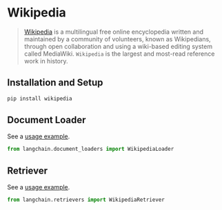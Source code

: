 # Wikipedia

>[Wikipedia](https://wikipedia.org/) is a multilingual free online encyclopedia written and maintained by a community of volunteers, known as Wikipedians, through open collaboration and using a wiki-based editing system called MediaWiki. `Wikipedia` is the largest and most-read reference work in history.


## Installation and Setup

```bash
pip install wikipedia
```



## Document Loader

See a [usage example](/docs/modules/data_connection/document_loaders/integrations/wikipedia).

```python
from langchain.document_loaders import WikipediaLoader
```

## Retriever

See a [usage example](/docs/modules/data_connection/retrievers/integrations/wikipedia).

```python
from langchain.retrievers import WikipediaRetriever
```
